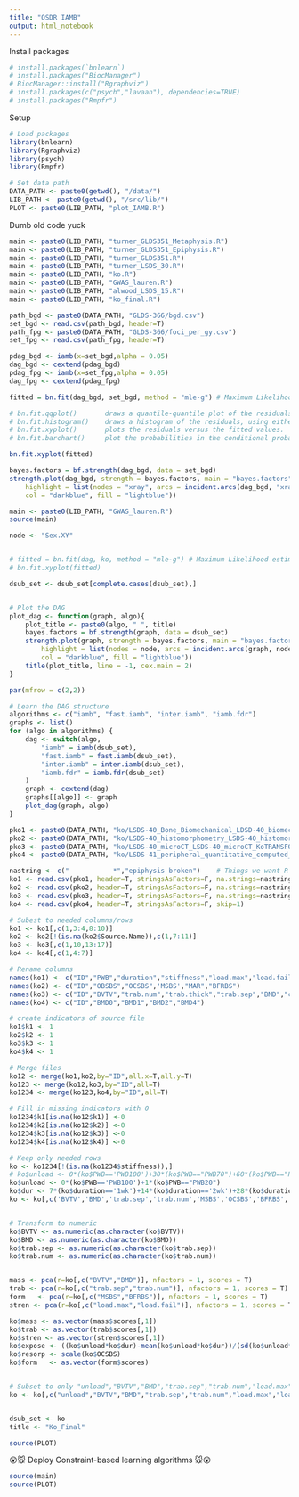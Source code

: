 ```yaml
---
title: "OSDR IAMB"
output: html_notebook
---
```



Install packages
```r
# install.packages(`bnlearn`)
# install.packages("BiocManager")
# BiocManager::install("Rgraphviz")
# install.packages(c("psych","lavaan"), dependencies=TRUE)
# install.packages("Rmpfr")
```


Setup
```r
# Load packages
library(bnlearn)
library(Rgraphviz)
library(psych)
library(Rmpfr)

# Set data path
DATA_PATH <- paste0(getwd(), "/data/")
LIB_PATH <- paste0(getwd(), "/src/lib/")
PLOT <- paste0(LIB_PATH, "plot_IAMB.R")
```


Dumb old code yuck
```r
main <- paste0(LIB_PATH, "turner_GLDS351_Metaphysis.R")
main <- paste0(LIB_PATH, "turner_GLDS351_Epiphysis.R")
main <- paste0(LIB_PATH, "turner_GLDS351.R")
main <- paste0(LIB_PATH, "turner_LSDS_30.R")
main <- paste0(LIB_PATH, "ko.R")
main <- paste0(LIB_PATH, "GWAS_lauren.R")
main <- paste0(LIB_PATH, "alwood_LSDS_15.R")
main <- paste0(LIB_PATH, "ko_final.R")
```


```r
path_bgd <- paste0(DATA_PATH, "GLDS-366/bgd.csv")
set_bgd <- read.csv(path_bgd, header=T)
path_fpg <- paste0(DATA_PATH, "GLDS-366/foci_per_gy.csv")
set_fpg <- read.csv(path_fpg, header=T)

pdag_bgd <- iamb(x=set_bgd,alpha = 0.05)
dag_bgd <- cextend(pdag_bgd)
pdag_fpg <- iamb(x=set_fpg,alpha = 0.05)
dag_fpg <- cextend(pdag_fpg)

fitted = bn.fit(dag_bgd, set_bgd, method = "mle-g") # Maximum Likelihood estimates

# bn.fit.qqplot()       draws a quantile-quantile plot of the residuals.
# bn.fit.histogram()    draws a histogram of the residuals, using either absolute or relative frequencies.
# bn.fit.xyplot()       plots the residuals versus the fitted values.
# bn.fit.barchart()     plot the probabilities in the conditional probability table associated with each node.

bn.fit.xyplot(fitted)
```

```r
bayes.factors = bf.strength(dag_bgd, data = set_bgd)
strength.plot(dag_bgd, strength = bayes.factors, main = "bayes.factors", shape = "rectangle",
    highlight = list(nodes = "xray", arcs = incident.arcs(dag_bgd, "xray"),
    col = "darkblue", fill = "lightblue"))
```


```r
main <- paste0(LIB_PATH, "GWAS_lauren.R")
source(main)

node <- "Sex.XY"


# fitted = bn.fit(dag, ko, method = "mle-g") # Maximum Likelihood estimates
# bn.fit.xyplot(fitted)

dsub_set <- dsub_set[complete.cases(dsub_set),]


# Plot the DAG
plot_dag <- function(graph, algo){
    plot_title <- paste0(algo, " ", title)
    bayes.factors = bf.strength(graph, data = dsub_set)
    strength.plot(graph, strength = bayes.factors, main = "bayes.factors", shape = "rectangle",
        highlight = list(nodes = node, arcs = incident.arcs(graph, node),
        col = "darkblue", fill = "lightblue"))
    title(plot_title, line = -1, cex.main = 2)
}

par(mfrow = c(2,2))

# Learn the DAG structure
algorithms <- c("iamb", "fast.iamb", "inter.iamb", "iamb.fdr")
graphs <- list()
for (algo in algorithms) {
    dag <- switch(algo,
        "iamb" = iamb(dsub_set),
        "fast.iamb" = fast.iamb(dsub_set),
        "inter.iamb" = inter.iamb(dsub_set),
        "iamb.fdr" = iamb.fdr(dsub_set)
    )
    graph <- cextend(dag)
    graphs[[algo]] <- graph
    plot_dag(graph, algo)
}
```


```r
pko1 <- paste0(DATA_PATH, "ko/LSDS-40_Bone_Biomechanical_LDSD-40_biomechanical_KoTRANSFORMED.csv")
pko2 <- paste0(DATA_PATH, "ko/LSDS-40_histomorphometry_LSDS-40_histomorphometry_KoTRANSFORMED.csv")
pko3 <- paste0(DATA_PATH, "ko/LSDS-40_microCT_LSDS-40_microCT_KoTRANSFORMED.csv")
pko4 <- paste0(DATA_PATH, "ko/LSDS-41_peripheral_quantitative_computed_tomography_pQCT_LSDS-41_pQCT_KoTRANSFORMED.csv")

nastring <- c("           *","epiphysis broken")    # Things we want R to read as NA
ko1 <- read.csv(pko1, header=T, stringsAsFactors=F, na.strings=nastring)
ko2 <- read.csv(pko2, header=T, stringsAsFactors=F, na.strings=nastring)
ko3 <- read.csv(pko3, header=T, stringsAsFactors=F, na.strings=nastring)
ko4 <- read.csv(pko4, header=T, stringsAsFactors=F, skip=1)

# Subest to needed columns/rows
ko1 <- ko1[,c(1,3:4,8:10)]
ko2 <- ko2[!(is.na(ko2$Source.Name)),c(1,7:11)]
ko3 <- ko3[,c(1,10,13:17)]
ko4 <- ko4[,c(1,4:7)]

# Rename columns
names(ko1) <- c("ID","PWB","duration","stiffness","load.max","load.fail")
names(ko2) <- c("ID","OBSBS","OCSBS",'MSBS',"MAR","BFRBS")
names(ko3) <- c("ID","BVTV","trab.num","trab.thick","trab.sep","BMD","cort.thick")
names(ko4) <- c("ID","BMD0","BMD1","BMD2","BMD4")

# create indicators of source file
ko1$k1 <- 1
ko2$k2 <- 1
ko3$k3 <- 1
ko4$k4 <- 1

# Merge files
ko12 <- merge(ko1,ko2,by="ID",all.x=T,all.y=T)
ko123 <- merge(ko12,ko3,by="ID",all=T)
ko1234 <- merge(ko123,ko4,by="ID",all=T) 

# Fill in missing indicators with 0
ko1234$k1[is.na(ko12$k1)] <-0
ko1234$k2[is.na(ko12$k2)] <-0
ko1234$k3[is.na(ko12$k3)] <-0
ko1234$k4[is.na(ko12$k4)] <-0 

# Keep only needed rows
ko <- ko1234[!(is.na(ko1234$stiffness)),]
# ko$unload <- 0*(ko$PWB=='PWB100')+30*(ko$PWB=="PWB70")+60*(ko$PWB=="PWB40")+80*(ko$PWB =="PWB20")
ko$unload <- 0*(ko$PWB=='PWB100')+1*(ko$PWB=="PWB20")
ko$dur <- 7*(ko$duration=='1wk')+14*(ko$duration=='2wk')+28*(ko$duration=='4wk')
ko <- ko[,c('BVTV','BMD','trab.sep','trab.num','MSBS','OCSBS','BFRBS','load.max','load.fail','unload','dur')]


# Transform to numeric
ko$BVTV <- as.numeric(as.character(ko$BVTV))
ko$BMD <- as.numeric(as.character(ko$BMD))
ko$trab.sep <- as.numeric(as.character(ko$trab.sep))
ko$trab.num <- as.numeric(as.character(ko$trab.num))


mass <- pca(r=ko[,c("BVTV","BMD")], nfactors = 1, scores = T)
trab <- pca(r=ko[,c("trab.sep","trab.num")], nfactors = 1, scores = T)
form   <- pca(r=ko[,c("MSBS","BFRBS")], nfactors = 1, scores = T)
stren <- pca(r=ko[,c("load.max","load.fail")], nfactors = 1, scores = T)

ko$mass <- as.vector(mass$scores[,1])
ko$trab <- as.vector(trab$scores[,1])
ko$stren <- as.vector(stren$scores[,1])
ko$expose <- ((ko$unload*ko$dur)-mean(ko$unload*ko$dur))/(sd(ko$unload*ko$dur))
ko$resorp <- scale(ko$OCSBS)
ko$form   <- as.vector(form$scores)


# Subset to only "unload","BVTV","BMD","trab.sep","trab.num","load.max","load.fail"
ko <- ko[,c("unload","BVTV","BMD","trab.sep","trab.num","load.max","load.fail")]


dsub_set <- ko
title <- "Ko_Final"

source(PLOT)
```


😲🐭 Deploy Constraint-based learning algorithms 🐭😲
```r
source(main)
source(PLOT)
```